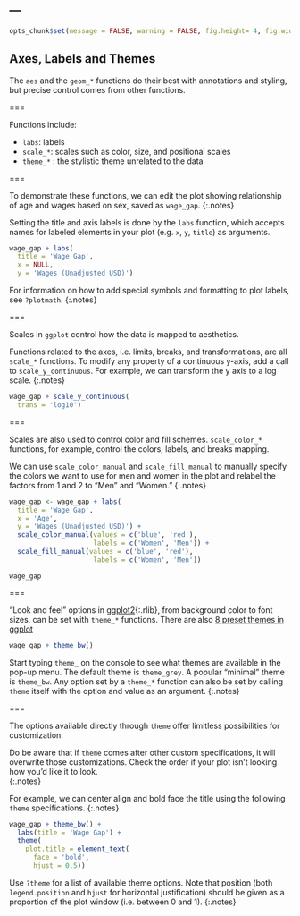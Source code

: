 ---
---

```r
opts_chunk$set(message = FALSE, warning = FALSE, fig.height= 4, fig.width= 4, dpi=100)
```

## Axes, Labels and Themes

The `aes` and the `geom_*` functions do their best with annotations and styling,
but precise control comes from other functions. 

===

Functions include:

- `labs`: labels
- `scale_*`: scales such as color, size, and positional scales
- `theme_*` : the stylistic theme unrelated to the data

===

To demonstrate these functions, we can edit the plot showing relationship of age and wages based on sex, saved as `wage_gap`. 
{:.notes}

Setting the title and axis labels is done by the `labs` function, which accepts names for
labeled elements in your plot (e.g. `x`, `y`, `title`) as arguments.

```r
wage_gap + labs(
  title = 'Wage Gap',
  x = NULL,
  y = 'Wages (Unadjusted USD)')
```

For information on how to add special symbols and formatting to plot labels, see
`?plotmath`.
{:.notes}

===

Scales in `ggplot` control how the data is mapped to aesthetics. 

Functions related to the axes, i.e.  limits, breaks, and transformations,
are all `scale_*` functions. To modify any property of a continuous y-axis, add
a call to `scale_y_continuous`. For example, we can transform the y axis to a log scale.
{:.notes}

```r
wage_gap + scale_y_continuous(
  trans = 'log10')
```

===

Scales are also used to control color and fill schemes. `scale_color_*` functions, for example, control the colors, labels, and breaks mapping.

We can use `scale_color_manual` and `scale_fill_manual` to manually specify the colors we want to use for men and women in the plot and relabel the factors from 1 and 2 to "Men" and "Women."
{:.notes}


```r
wage_gap <- wage_gap + labs(
  title = 'Wage Gap',
  x = 'Age',
  y = 'Wages (Unadjusted USD)') + 
  scale_color_manual(values = c('blue', 'red'), 
                     labels = c('Women', 'Men')) + 
  scale_fill_manual(values = c('blue', 'red'), 
                     labels = c('Women', 'Men')) 
```

```
wage_gap
```
===

"Look and feel" options in [ggplot2](){:.rlib}, from background color to font
sizes, can be set with `theme_*` functions. There are also [8 preset themes in ggplot](https://ggplot2.tidyverse.org/reference/ggtheme.html)

```r
wage_gap + theme_bw()
```

Start typing `theme_` on the console to see what themes are available in the
pop-up menu. The default theme is `theme_grey`. A popular "minimal" theme is
`theme_bw`. Any option set by a `theme_*` function can also be set by calling
`theme` itself with the option and value as an argument.
{:.notes}

===

The options available directly through `theme` offer limitless possibilities
for customization.

Do be aware that if `theme` comes after other custom specifications, it will overwrite
those customizations.  Check the order if your plot isn't looking how you'd like it to look.  
{:.notes}

For example, we can center align and bold face the title using the following `theme` specifications.
{:.notes}

```r
wage_gap + theme_bw() +
  labs(title = 'Wage Gap') +
  theme(
    plot.title = element_text(
      face = 'bold',
      hjust = 0.5))
```

Use `?theme` for a list of available theme options. Note that position (both
`legend.position` and `hjust` for horizontal justification) should be given as a
proportion of the plot window (i.e. between 0 and 1).
{:.notes}
